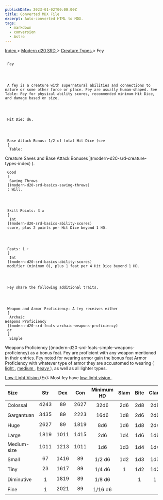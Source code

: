 ```yaml
---
publishDate: 2023-01-02T00:00:00Z
title: Converted MDX File
excerpt: Auto-converted HTML to MDX.
tags:
  - markdown
  - conversion
  - Astro
---
```







[
      Index
     ](-index)
     >
     [
      Modern d20 SRD
     ](modern-d20-srd-index)
     >
     [
      Creature Types
     ](modern-d20-srd-creature-types-index)
     > Fey
    





## 
     Fey
    



     A fey is a creature with supernatural abilities and connections to nature or some other force or place. Fey are usually human-shaped. See Table: Fey for physical ability scores, recommended minimum Hit Dice, and damage based on size.
    



     Hit Die: d6.
    



     Base Attack Bonus: 1/2 of total Hit Dice (see
     [
      Table:
  Creature Saves and Base Attack Bonuses
     ](modern-d20-srd-creature-types-index)
     ).
    



     Good
     [
      Saving Throws
     ](modern-d20-srd-basics-saving-throws)
     : Will.
    



     Skill Points: 3 x
     [
      Int
     ](modern-d20-srd-basics-ability-scores)
     score, plus 2 points per Hit Dice beyond 1 HD.
    



     Feats: 1 +
     [
      Int
     ](modern-d20-srd-basics-ability-scores)
     modifier (minimum 0), plus 1 feat per 4 Hit Dice beyond 1 HD.
    



     Fey share the following additional traits.
    



     Weapon and Armor Proficiency: A fey receives either
     [
      Archaic
    Weapons Proficiency
     ](modern-d20-srd-feats-archaic-weapons-proficiency)
     or
     [
      Simple
  Weapons Proficiency
     ](modern-d20-srd-feats-simple-weapons-proficiency)
     as a bonus feat. Fey are proficient with any weapon
  mentioned in their entries. Fey noted for wearing armor gain the bonus feat
  Armor Proficiency with whatever type of armor they are accustomed to wearing
  (
     [
      light
     ](modern-d20-srd-feats-armor-proficiency-light)
     ,
     [
      medium
     ](modern-d20-srd-feats-armor-proficiency-medium)
     ,
     [
      heavy
     ](modern-d20-srd-feats-armor-proficiency-heavy)
     ),
  as well as all lighter types.
    



[
      Low-Light
    Vision
     ](modern-d20-srd-special-abilities-low-light-vision)
     (Ex): Most fey have
     [
      low-light
  vision
     ](modern-d20-srd-special-abilities-low-light-vision)
     .
    


| Size | Str | Dex | Con | Minimum HD | Slam | Bite | Claw | Gore |
| :------ | :-----: | :-----: | :-----: | :------------: | :------: | :------: | :------: | ------: |
| Colossal | 4243 | 89 | 2627 | 32d6 | 2d6 | 2d8 | 2d8 | 4d6 |
| Gargantuan | 3435 | 89 | 2223 | 16d6 | 1d8 | 2d6 | 2d6 | 2d8 |
| Huge | 2627 | 89 | 1819 | 8d6 | 1d6 | 1d8 | 2d4 | 2d6 |
| Large | 1819 | 1011 | 1415 | 2d6 | 1d4 | 1d6 | 1d6 | 1d8 |
| Medium-size | 1011 | 1213 | 1011 | 1d6 | 1d3 | 1d4 | 1d4 | 1d6 |
| Small | 67 | 1416 | 89 | 1/2 d6 | 1d2 | 1d3 | 1d3 | 1d4 |
| Tiny | 23 | 1617 | 89 | 1/4 d6 | 1 | 1d2 | 1d2 | 1d3 |
| Diminutive | 1 | 1819 | 89 | 1/8 d6 |  | 1 | 1 | 1d2 |
| Fine | 1 | 2021 | 89 | 1/16 d6 |  |  |  | 1 |





